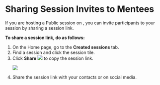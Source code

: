 
# Sharing Session Invites to Mentees

If you are hosting a Public session on <PartialExample mentored />, you can invite participants to your session by sharing a session link.

**To share a session link, do as follows:**

<ol>
<li>On the Home page, go to the <b>Created sessions</b> tab.</li>
<li>Find a session and click the session tile.</li>
<li>Click <b>Share</b> <img src={ShareIcon} /> to copy the session link. 
<p>
    <img src={PortalShareSessionHost} />
</p>
</li>
<li>Share the session link with your contacts or on social media.</li>
</ol>